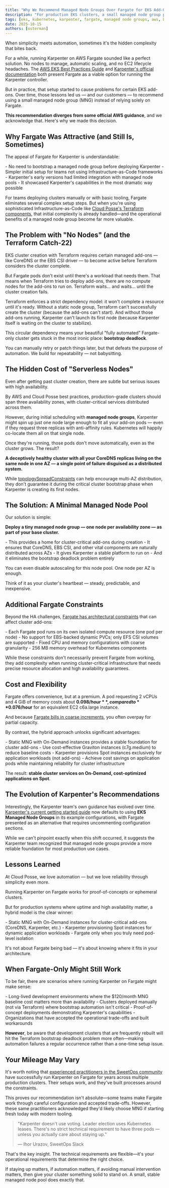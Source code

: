 ```yaml
---
title: "Why We Recommend Managed Node Groups Over Fargate for EKS Add-Ons"
description: "For production EKS clusters, a small managed node group provides reliability, cost efficiency, and automation—without Fargate's hidden complexity and bootstrap deadlock."
tags: [eks, kubernetes, karpenter, fargate, managed node groups, aws, best practices]
date: 2025-10-15
authors: [osterman]
---
```


<Intro>
When simplicity meets automation, sometimes it's the hidden complexity that bites back.
</Intro>

For a while, running Karpenter on AWS Fargate sounded like a perfect solution. No nodes to manage, automatic scaling, and no EC2 lifecycle headaches. The [AWS EKS Best Practices Guide](https://aws.github.io/aws-eks-best-practices/karpenter/#run-the-karpenter-controller-on-eks-fargate-or-on-a-worker-node-that-belongs-to-a-node-group) and [Karpenter's official documentation](https://karpenter.sh/docs/getting-started/getting-started-with-karpenter/) both present Fargate as a viable option for running the Karpenter controller.

But in practice, that setup started to cause problems for certain EKS add-ons. Over time, those lessons led us — and our customers — to recommend using a small managed node group (MNG) instead of relying solely on Fargate.

**This recommendation diverges from some official AWS guidance**, and we acknowledge that. Here's why we made this decision.

## Why Fargate Was Attractive (and Still Is, Sometimes)

The appeal of Fargate for Karpenter is understandable:

<FeatureList>
  - No need to bootstrap a managed node group before deploying Karpenter
  - Simpler initial setup for teams not using Infrastructure-as-Code frameworks
  - Karpenter's early versions had limited integration with managed node pools
  - It showcased Karpenter's capabilities in the most dramatic way possible
</FeatureList>

For teams deploying clusters manually or with basic tooling, Fargate eliminates several complex setup steps. But when you're using sophisticated Infrastructure-as-Code like [Cloud Posse's Terraform components](https://docs.cloudposse.com/components/), that initial complexity is already handled—and the operational benefits of a managed node group become far more valuable.

## The Problem with "No Nodes" (and the Terraform Catch-22)

EKS cluster creation with Terraform requires certain managed add-ons — like CoreDNS or the EBS CSI driver — to become active before Terraform considers the cluster complete.

But Fargate pods don't exist until there's a workload that needs them. That means when Terraform tries to deploy add-ons, there are no compute nodes for the add-ons to run on. Terraform waits… and waits… until the cluster creation fails.

Terraform enforces a strict dependency model: it won't complete a resource until it's ready. Without a static node group, Terraform can't successfully create the cluster (because the add-ons can't start). And without those add-ons running, Karpenter can't launch its first node (because Karpenter itself is waiting on the cluster to stabilize).

This circular dependency means your beautiful "fully automated" Fargate-only cluster gets stuck in the most ironic place: **bootstrap deadlock**.

You can manually retry or patch things later, but that defeats the purpose of automation. We build for repeatability — not babysitting.

## The Hidden Cost of "Serverless Nodes"

Even after getting past cluster creation, there are subtle but serious issues with high availability.

By AWS and Cloud Posse best practices, production-grade clusters should span three availability zones, with cluster-critical services distributed across them.

However, during initial scheduling with **managed node groups**, Karpenter might spin up just one node large enough to fit all your add-on pods — even if they request three replicas with anti-affinity rules. Kubernetes will happily co-locate them all on that single node.

Once they're running, those pods don't move automatically, even as the cluster grows. The result?

**A deceptively healthy cluster with all your CoreDNS replicas living on the same node in one AZ — a single point of failure disguised as a distributed system.**

While [topologySpreadConstraints](https://kubernetes.io/docs/concepts/scheduling-eviction/topology-spread-constraints/) can help encourage multi-AZ distribution, they don't guarantee it during the critical cluster bootstrap phase when Karpenter is creating its first nodes.

## The Solution: A Minimal Managed Node Pool

Our solution is simple:

**Deploy a tiny managed node group — one node per availability zone — as part of your base cluster.**

<FeatureList>
  - This provides a home for cluster-critical add-ons during creation
  - It ensures that CoreDNS, EBS CSI, and other vital components are naturally distributed across AZs
  - It gives Karpenter a stable platform to run on
  - And it eliminates the bootstrap deadlock problem entirely
</FeatureList>

You can even disable autoscaling for this node pool. One node per AZ is enough.

Think of it as your cluster's heartbeat — steady, predictable, and inexpensive.

## Additional Fargate Constraints

Beyond the HA challenges, [Fargate has architectural constraints](https://docs.aws.amazon.com/eks/latest/userguide/fargate-pod-configuration.html) that can affect cluster add-ons:

<FeatureList>
  - Each Fargate pod runs on its own isolated compute resource (one pod per node)
  - No support for EBS-backed dynamic PVCs; only EFS CSI volumes are supported
  - Fixed CPU and memory configurations with coarse granularity
  - 256 MB memory overhead for Kubernetes components
</FeatureList>

While these constraints don't necessarily prevent Fargate from working, they add complexity when running cluster-critical infrastructure that needs precise resource allocation and high availability guarantees.

## Cost and Flexibility

Fargate offers convenience, but at a premium. A pod requesting 2 vCPUs and 4 GiB of memory costs about **$0.098/hour**, compared to **$0.076/hour** for an equivalent EC2 c6a.large instance.

And because [Fargate bills in coarse increments](https://docs.aws.amazon.com/eks/latest/userguide/fargate-pod-configuration.html), you often overpay for partial capacity.

By contrast, the hybrid approach unlocks significant advantages:

<FeatureList>
  - Static MNG with On-Demand instances provides a stable foundation for cluster add-ons
  - Use cost-effective Graviton instances (c7g.medium) to reduce baseline costs
  - Karpenter provisions Spot instances exclusively for application workloads (not add-ons)
  - Achieve cost savings on application pods while maintaining reliability for cluster infrastructure
</FeatureList>

The result: **stable cluster services on On-Demand, cost-optimized applications on Spot**.

## The Evolution of Karpenter's Recommendations

Interestingly, the Karpenter team's own guidance has evolved over time. [Karpenter's current getting started guide](https://karpenter.sh/docs/getting-started/getting-started-with-karpenter/) now defaults to using **EKS Managed Node Groups** in its example configurations, with Fargate presented as an alternative that requires uncommenting configuration sections.

While we can't pinpoint exactly when this shift occurred, it suggests the Karpenter team recognized that managed node groups provide a more reliable foundation for most production use cases.

## Lessons Learned

At Cloud Posse, we love automation — but we love reliability through simplicity even more.

Running Karpenter on Fargate works for proof-of-concepts or ephemeral clusters.

But for production systems where uptime and high availability matter, a hybrid model is the clear winner:

<FeatureList>
  - Static MNG with On-Demand instances for cluster-critical add-ons (CoreDNS, Karpenter, etc.)
  - Karpenter provisioning Spot instances for dynamic application workloads
  - Fargate only when you truly need pod-level isolation
</FeatureList>

It's not about Fargate being bad — it's about knowing where it fits in your architecture.

## When Fargate-Only Might Still Work

To be fair, there are scenarios where running Karpenter on Fargate might make sense:

<FeatureList>
  - Long-lived development environments where the $120/month MNG baseline cost matters more than availability
  - Clusters deployed manually (not via Terraform) where bootstrap automation isn't critical
  - Proof-of-concept deployments demonstrating Karpenter's capabilities
  - Organizations that have accepted the operational trade-offs and built workarounds
</FeatureList>

**However**, be aware that development clusters that are frequently rebuilt will hit the Terraform bootstrap deadlock problem more often—making automation failures a regular occurrence rather than a one-time setup issue.

## Your Mileage May Vary

It's worth noting that [experienced practitioners in the SweetOps community](https://sweetops.slack.com/) have successfully run Karpenter on Fargate for years across multiple production clusters. Their setups work, and they've built processes around the constraints.

This proves our recommendation isn't absolute—some teams make Fargate work through careful configuration and accepted trade-offs. However, these same practitioners acknowledged they'd likely choose MNG if starting fresh today with modern tooling.

> "Karpenter doesn't use voting. Leader election uses Kubernetes leases. There's no strict technical requirement to have three pods — unless you actually care about staying up."
>
> — Ihor Urazov, SweetOps Slack

That's the key insight. The technical requirements are flexible—it's your operational requirements that determine the right choice.

If staying up matters, if automation matters, if avoiding manual intervention matters, then give your cluster something solid to stand on. A small, stable managed node pool does exactly that.
